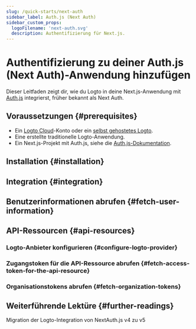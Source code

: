 ```yaml
---
slug: /quick-starts/next-auth
sidebar_label: Auth.js (Next Auth)
sidebar_custom_props:
  logoFilename: 'next-auth.svg'
  description: Authentifizierung für Next.js.
---
```




# Authentifizierung zu deiner Auth.js (Next Auth)-Anwendung hinzufügen

Dieser Leitfaden zeigt dir, wie du Logto in deine Next.js-Anwendung mit [Auth.js](https://authjs.dev/) integrierst, früher bekannt als Next Auth.

<GuideTip />

## Voraussetzungen \{#prerequisites}

- Ein [Logto Cloud](https://cloud.logto.io)-Konto oder ein [selbst gehostetes Logto](/introduction/set-up-logto-oss).
- Eine erstellte traditionelle Logto-Anwendung.
- Ein Next.js-Projekt mit Auth.js, siehe die [Auth.js-Dokumentation](https://authjs.dev/getting-started/installation).

## Installation \{#installation}

<Installation />

## Integration \{#integration}

<Integration />

## Benutzerinformationen abrufen \{#fetch-user-information}

<GetUserInformation />

## API-Ressourcen \{#api-resources}

<ApiResourcesDescription />

### Logto-Anbieter konfigurieren \{#configure-logto-provider}

<ConfigApiResources />

### Zugangstoken für die API-Ressource abrufen \{#fetch-access-token-for-the-api-resource}

<FetchAccessTokenForApiResources />

### Organisationstokens abrufen \{#fetch-organization-tokens}

<FetchOrganizationTokenForUser />

## Weiterführende Lektüre \{#further-readings}

<FurtherReadings />

<Url href="https://blog.logto.io/next-auth-v5">
  Migration der Logto-Integration von NextAuth.js v4 zu v5
</Url>
